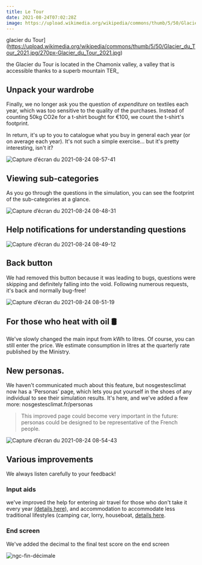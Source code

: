 ---
title: Le Tour
date: 2021-08-24T07:02:28Z
image: https://upload.wikimedia.org/wikipedia/commons/thumb/5/50/Glacier_du_Tour_2021.jpg/270px-Glacier_du_Tour_2021.jpg
---

glacier du Tour](https://upload.wikimedia.org/wikipedia/commons/thumb/5/50/Glacier_du_Tour_2021.jpg/270px-Glacier_du_Tour_2021.jpg)

the Glacier du Tour is located in the Chamonix valley, a valley that is accessible thanks to a superb mountain TER_

## Unpack your wardrobe

Finally, we no longer ask you the question of _expenditure_ on textiles each year, which was too sensitive to the quality of the purchases. Instead of counting 50kg CO2e for a t-shirt bought for €100, we count the t-shirt's footprint.

In return, it's up to you to catalogue what you buy in general each year (or on average each year). It's not such a simple exercise... but it's pretty interesting, isn't it?

![Capture d’écran du 2021-08-24 08-57-41](https://user-images.githubusercontent.com/1177762/130571129-d0be75f2-989a-4f84-858d-0c8ce803e561.png)

## Viewing sub-categories

As you go through the questions in the simulation, you can see the footprint of the sub-categories at a glance.

![Capture d’écran du 2021-08-24 08-48-31](https://user-images.githubusercontent.com/1177762/130569828-bee5d46a-0709-4e8a-ab6b-f94f54bbdf0d.png)

## Help notifications for understanding questions

![Capture d’écran du 2021-08-24 08-49-12](https://user-images.githubusercontent.com/1177762/130569970-663eb9ac-4647-4943-b4de-befb12bcb7e2.png)

## Back button

We had removed this button because it was leading to bugs, questions were skipping and definitely falling into the void. Following numerous requests, it's back and normally bug-free!

![Capture d’écran du 2021-08-24 08-51-19](https://user-images.githubusercontent.com/1177762/130570246-0bebdfc3-4fae-40c8-9011-6999713fdcf9.png)

## For those who heat with oil 🛢️

We've slowly changed the main input from kWh to litres.
Of course, you can still enter the price. We estimate consumption in litres at the quarterly rate published by the Ministry.

## New personas.

We haven't communicated much about this feature, but nosgestesclimat now has a 'Personas' page, which lets you put yourself in the shoes of any individual to see their simulation results. It's here, and we've added a few more: nosgestesclimat.fr/personas

> This improved page could become very important in the future: personas could be designed to be representative of the French people.

![Capture d’écran du 2021-08-24 08-54-43](https://user-images.githubusercontent.com/1177762/130570763-0101210c-3f08-49af-b376-572b649ad5d4.png)

## Various improvements

We always listen carefully to your feedback!

### Input aids

we've improved the help for entering air travel for those who don't take it every year <a href="https://github.com/incubateur-ademe/nosgestesclimat/commit/e3d74925b8ff31d6cf40531e6a07a1f97c9f1237">(details here</a>), and accommodation to accommodate less traditional lifestyles (camping car, lorry, houseboat, <a href="https://github.com/incubateur-ademe/nosgestesclimat/commit/e900598708402620bc3664500db4c1d111f24515">details here</a>.

### End screen

We've added the decimal to the final test score on the end screen

![ngc-fin-décimale](https://user-images.githubusercontent.com/1177762/130571538-ff8753ce-78c6-4d64-a63c-9128c015545e.gif)

